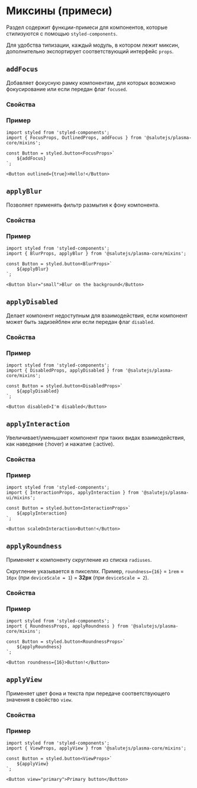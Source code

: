 

<Meta title="Core/Mixins" />

# Миксины (примеси)
Раздел содержит функции-примеси для компонентов, которые стилизуются с помощью ``styled-components``.

Для удобства типизации, каждый модуль, в котором лежит миксин, дополнительно экспортирует соответствующий интерфейс ``props``.

## `addFocus`
Добавляет фокусную рамку компонентам, для которых возможно фокусирование или если передан флаг ``focused``.

### Свойства
<ArgsTable of={stories.OutlinedComponent} />

### Пример
```tsx
import styled from 'styled-components';
import { FocusProps, OutlinedProps, addFocus } from '@salutejs/plasma-core/mixins';

const Button = styled.button<FocusProps>`
    ${addFocus}
`;

<Button outlined={true}>Hello!</Button>
```

## `applyBlur`
Позволяет применять фильтр размытия к фону компонента.

### Свойства
<ArgsTable of={stories.BlurredComponent} />

### Пример
```tsx
import styled from 'styled-components';
import { BlurProps, applyBlur } from '@salutejs/plasma-core/mixins';

const Button = styled.button<BlurProps>`
    ${applyBlur}
`;

<Button blur="small">Blur on the background</Button>
```

## `applyDisabled`
Делает компонент недоступным для взаимодействия, если компонент может быть задизейблен или если передан флаг ``disabled``.

### Свойства
<ArgsTable of={stories.DisabledComponent} />

### Пример
```tsx
import styled from 'styled-components';
import { DisabledProps, applyDisabled } from '@salutejs/plasma-core/mixins';

const Button = styled.button<DisabledProps>`
    ${applyDisabled}
`;

<Button disabled>I'm disabled</Button>
```

## `applyInteraction`
Увеличивает/уменьшает компонент при таких видах взаимодействия, как наведение (:hover) и нажатие (:active).

### Свойства
<ArgsTable of={stories.InteractionComponent} />

### Пример
```tsx
import styled from 'styled-components';
import { InteractionProps, applyInteraction } from '@salutejs/plasma-ui/mixins';

const Button = styled.button<InteractionProps>`
    ${applyInteraction}
`;

<Button scaleOnInteraction>Button!</Button>
```

## `applyRoundness`
Применяет к компоненту скругление из списка ``radiuses``.

Скругление указывается в пикселях.
Пример, ``roundness={16}`` = ``1rem`` = ``16px`` (при ``deviceScale = 1``) = **32px** (при ``deviceScale = 2``).

### Свойства
<ArgsTable of={stories.RoundnessComponent} />

### Пример
```tsx
import styled from 'styled-components';
import { RoundnessProps, applyRoundness } from '@salutejs/plasma-core/mixins';

const Button = styled.button<RoundnessProps>`
    ${applyRoundness}
`;

<Button roundness={16}>Button!</Button>
```

## `applyView`
Применяет цвет фона и текста при передаче соответствующего значения в свойство ``view``.

### Свойства
<ArgsTable of={stories.ViewComponent} />

### Пример
```tsx
import styled from 'styled-components';
import { ViewProps, applyView } from '@salutejs/plasma-core/mixins';

const Button = styled.button<ViewProps>`
    ${applyView}
`;

<Button view="primary">Primary button</Button>
```
